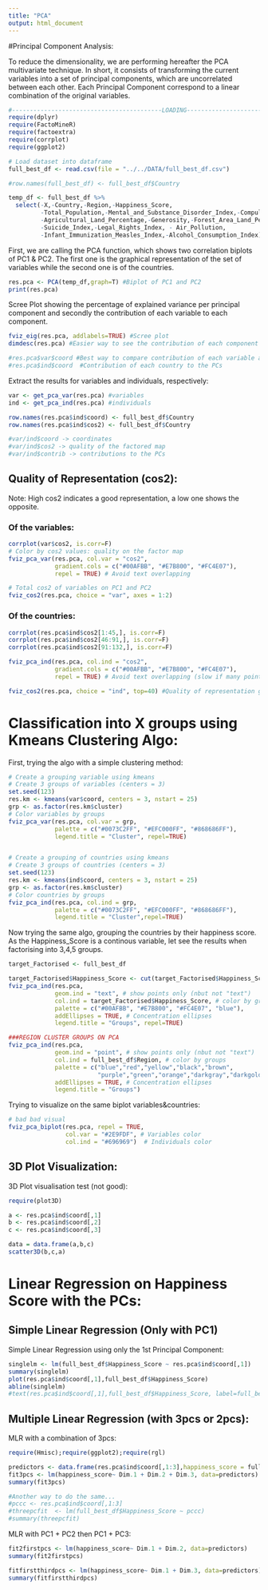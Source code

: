 ```yaml
---
title: "PCA"
output: html_document
---
```


#Principal Component Analysis:

To reduce the dimensionality, we are performing hereafter the PCA multivariate technique. In short, it consists of transforming the current variables into a set of principal components, which are uncorrelated between each other. Each Principal Component correspond to a linear combination of the original variables. 

```r
#------------------------------------------LOADING---------------------------------------------
require(dplyr)
require(FactoMineR)
require(factoextra)
require(corrplot)
require(ggplot2)

# Load dataset into dataframe
full_best_df <- read.csv(file = "../../DATA/full_best_df.csv")

#row.names(full_best_df) <- full_best_df$Country

temp_df <- full_best_df %>% 
  select(-X,-Country,-Region,-Happiness_Score,
         -Total_Population,-Mental_and_Substance_Disorder_Index,-Compulsory_Education_in_Years,
         -Agricultural_Land_Percentage,-Generosity,-Forest_Area_Land_Percentage,
         -Suicide_Index,-Legal_Rights_Index, - Air_Pollution,
         -Infant_Immunization_Measles_Index,-Alcohol_Consumption_Index)
```


First, we are calling the PCA function, which shows two correlation biplots of PC1 & PC2. The first one is the graphical representation of the set of variables while the second one is of the countries. 
```r
res.pca <- PCA(temp_df,graph=T) #Biplot of PC1 and PC2
print(res.pca)
```

Scree Plot showing the percentage of explained variance per principal component and secondly the contribution of each variable to each component. 
```r

fviz_eig(res.pca, addlabels=TRUE) #Scree plot
dimdesc(res.pca) #Easier way to see the contribution of each component's variables

#res.pca$var$coord #Best way to compare contribution of each variable across several PCs
#res.pca$ind$coord  #Contribution of each country to the PCs
```

Extract the results for variables and individuals, respectively:
```r

var <- get_pca_var(res.pca) #variables
ind <- get_pca_ind(res.pca) #individuals

row.names(res.pca$ind$coord) <- full_best_df$Country
row.names(res.pca$ind$cos2) <- full_best_df$Country

#var/ind$coord -> coordinates
#var/ind$cos2 -> quality of the factored map
#var/ind$contrib -> contributions to the PCs
```


## Quality of Representation (cos2):

Note: High cos2 indicates a good representation, a low one shows the opposite. 

### Of the variables:

```r
corrplot(var$cos2, is.corr=F)
# Color by cos2 values: quality on the factor map
fviz_pca_var(res.pca, col.var = "cos2",
             gradient.cols = c("#00AFBB", "#E7B800", "#FC4E07"), 
             repel = TRUE) # Avoid text overlapping

# Total cos2 of variables on PC1 and PC2
fviz_cos2(res.pca, choice = "var", axes = 1:2) 

```

### Of the countries:

```r
corrplot(res.pca$ind$cos2[1:45,], is.corr=F)
corrplot(res.pca$ind$cos2[46:91,], is.corr=F)
corrplot(res.pca$ind$cos2[91:132,], is.corr=F)

fviz_pca_ind(res.pca, col.ind = "cos2", 
             gradient.cols = c("#00AFBB", "#E7B800", "#FC4E07"),
             repel = TRUE) # Avoid text overlapping (slow if many points)

fviz_cos2(res.pca, choice = "ind", top=40) #Quality of representation graph
```

# Classification into X groups using Kmeans Clustering Algo:

First, trying the algo with a simple clustering method:

```r

# Create a grouping variable using kmeans
# Create 3 groups of variables (centers = 3)
set.seed(123)
res.km <- kmeans(var$coord, centers = 3, nstart = 25)
grp <- as.factor(res.km$cluster)
# Color variables by groups
fviz_pca_var(res.pca, col.var = grp, 
             palette = c("#0073C2FF", "#EFC000FF", "#868686FF"),
             legend.title = "Cluster", repel=TRUE)


# Create a grouping of countries using kmeans
# Create 3 groups of countries (centers = 3)
set.seed(123)
res.km <- kmeans(ind$coord, centers = 3, nstart = 25)
grp <- as.factor(res.km$cluster)
# Color countries by groups
fviz_pca_ind(res.pca, col.ind = grp, 
             palette = c("#0073C2FF", "#EFC000FF", "#868686FF"),
             legend.title = "Cluster",repel=TRUE)
```

Now trying the same algo, grouping the countries by their happiness score. 
As the Happiness_Score is a continous variable, let see the results when factorising into 3,4,5 groups. 

```r
target_Factorised <- full_best_df

target_Factorised$Happiness_Score <- cut(target_Factorised$Happiness_Score,breaks=4)
fviz_pca_ind(res.pca,
             geom.ind = "text", # show points only (nbut not "text")
             col.ind = target_Factorised$Happiness_Score, # color by groups
             palette = c("#00AFBB", "#E7B800", "#FC4E07", "blue"),
             addEllipses = TRUE, # Concentration ellipses
             legend.title = "Groups", repel=TRUE)

###REGION CLUSTER GROUPS ON PCA
fviz_pca_ind(res.pca,
             geom.ind = "point", # show points only (nbut not "text")
             col.ind = full_best_df$Region, # color by groups
             palette = c("blue","red","yellow","black","brown",
                         "purple","green","orange","darkgray","darkgoldenrod4"),
             addEllipses = TRUE, # Concentration ellipses
             legend.title = "Groups")


```

Trying to visualize on the same biplot variables&countries:
```r
# bad bad visual
fviz_pca_biplot(res.pca, repel = TRUE,
                col.var = "#2E9FDF", # Variables color
                col.ind = "#696969")  # Individuals color
```

## 3D Plot Visualization:

3D Plot visualisation test (not good):
```r
require(plot3D)

a <- res.pca$ind$coord[,1]
b <- res.pca$ind$coord[,2]
c <- res.pca$ind$coord[,3]

data = data.frame(a,b,c)
scatter3D(b,c,a)
```

# Linear Regression on Happiness Score with the PCs:

## Simple Linear Regression (Only with PC1)

Simple Linear Regression using only the 1st Principal Component:
```r

singlelm <- lm(full_best_df$Happiness_Score ~ res.pca$ind$coord[,1])
summary(singlelm)
plot(res.pca$ind$coord[,1],full_best_df$Happiness_Score)
abline(singlelm)
#text(res.pca$ind$coord[,1],full_best_df$Happiness_Score, label=full_best_df$Country)
```

## Multiple Linear Regression (with 3pcs or 2pcs):

MLR with a combination of 3pcs:
```r
require(Hmisc);require(ggplot2);require(rgl)

predictors <- data.frame(res.pca$ind$coord[,1:3],happiness_score = full_best_df$Happiness_Score)
fit3pcs <- lm(happiness_score~ Dim.1 + Dim.2 + Dim.3, data=predictors)
summary(fit3pcs)

#Another way to do the same...
#pccc <- res.pca$ind$coord[,1:3] 
#threepcfit  <- lm(full_best_df$Happiness_Score ~ pccc)
#summary(threepcfit)
```

MLR with PC1 + PC2 then PC1 + PC3:
```r

fit2firstpcs <- lm(happiness_score~ Dim.1 + Dim.2, data=predictors)
summary(fit2firstpcs)

fitfirstthirdpcs <- lm(happiness_score~ Dim.1 + Dim.3, data=predictors)
summary(fitfirstthirdpcs)
```
